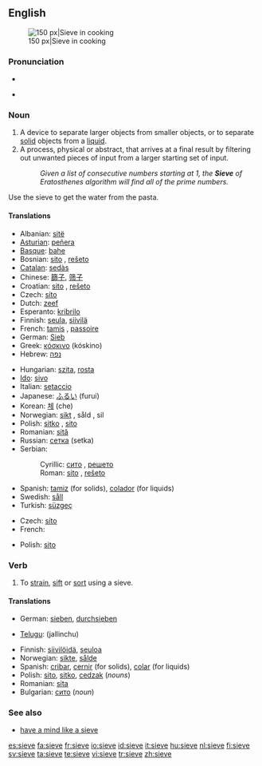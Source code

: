 ==English==
{{wikipedia}}
[[Image:Sieve.jpg|thumb|right|150 px|Sieve in cooking]]

===Pronunciation===
* {{IPA|/sɪv/}}
* {{audio|en-us-sieve.ogg|Audio (US)}}
*: {{rhymes|ɪv}}

===Noun===
{{en-noun}}

# A device to separate larger objects from smaller objects, or to separate [[solid]] objects from a [[liquid]].
# A process, physical or abstract, that arrives at a final result by filtering out unwanted pieces of input from a larger starting set of input.
#: ''Given a list of consecutive numbers starting at 1, the '''Sieve''' of Eratosthenes algorithm will find all of the prime numbers.''
Use the sieve to get the water from the pasta.

====Translations====
{{trans-top|device to separate larger objects}}
* Albanian: [[sitë]] {{f}}
* [[Asturian]]: [[peñera]] {{f}}
* [[Basque]]: [[bahe]]
* Bosnian: [[sito]] {{n}}, [[rešeto]] {{n}}
* [[Catalan]]: [[sedàs]] {{m}}
* Chinese: [[篩子]], [[筛子]]
* Croatian: [[sito]] {{n}}, [[rešeto]] {{n}}
* Czech: [[síto]] {{n}}
* Dutch: [[zeef]] {{f}}
* Esperanto: [[kribrilo]]
* Finnish: [[seula]], [[siivilä]]
* French: [[tamis]] {{m}}, [[passoire]] {{m}}
* German: [[Sieb]] {{n}}
* Greek: [[κόσκινο]] {{n}} (kóskino)
* Hebrew: [[נפה]] {{f}}
{{trans-mid}}
* Hungarian: [[szita]], [[rosta]]
* [[Ido]]: [[sivo]]
* Italian: [[setaccio]] {{m}}
* Japanese: [[ふるい]] (furui)
* Korean: [[체]] (che)
* Norwegian: [[sikt]] {{c}}, såld {{c}}, sil
* Polish: [[sitko]] {{n}}, [[sito]] {{n}}
* Romanian: [[sită]] {{f}}
* Russian: [[сетка]] {{f}} (setka)
* Serbian:
*: Cyrillic: [[сито]] {{n}}, [[решето]] {{n}}
*: Roman: [[sito]] {{n}}, [[rešeto]] {{n}}
* Spanish: [[tamiz]] {{m}} (for solids), [[colador]] {{m}} (for liquids)
* Swedish: [[såll]]
* Turkish: [[süzgeç]]
{{trans-bottom}}

{{trans-top|process, physical or abstract}}
* Czech: [[síto]] {{n}}
* French: {{t+|fr|crible|m}}
{{trans-mid}}
* Polish: [[sito]] {{n}}
{{trans-bottom}}

===Verb===
{{en-verb|siev|ing}}

# To [[strain]], [[sift]] or [[sort]] using a sieve.

====Translations====
{{trans-top|to strain, sift or sort using a sieve}}
* German: [[sieben]], [[durchsieben]]
{{trans-mid}}
* [[Telugu]]: {{t|te|జల్లించు|sc=Telu}} (jallinchu)
{{trans-bottom}}

{{checktrans-top}}
* Finnish: [[siivilöidä]], [[seuloa]]
* Norwegian: [[sikte]], [[sålde]]
* Spanish: [[cribar]], [[cernir]] (for solids), [[colar]] (for liquids)
* Polish: [[sito]], [[sitko]], [[cedzak]] (''nouns'')
* Romanian: [[sita]]
* Bulgarian: [[сито]] (''noun'')
{{trans-bottom}}

===See also===
* [[have a mind like a sieve]]

[[es:sieve]]
[[fa:sieve]]
[[fr:sieve]]
[[io:sieve]]
[[id:sieve]]
[[it:sieve]]
[[hu:sieve]]
[[nl:sieve]]
[[fi:sieve]]
[[sv:sieve]]
[[ta:sieve]]
[[te:sieve]]
[[vi:sieve]]
[[tr:sieve]]
[[zh:sieve]]